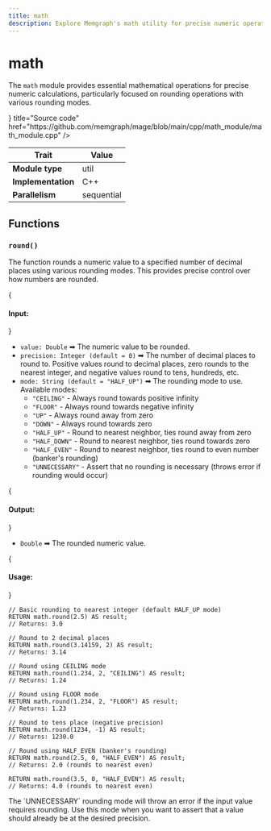 ```yaml
---
title: math
description: Explore Memgraph's math utility for precise numeric operations and rounding calculations. Make use of tutorials and comprehensive documentation to learn how to effectively utilize math functions in Memgraph.
---
```



# math

The `math` module provides essential mathematical operations for precise numeric calculations, particularly focused on rounding operations with various rounding modes.

<Cards>
  <Cards.Card
    icon={<GitHub />}
    title="Source code"
    href="https://github.com/memgraph/mage/blob/main/cpp/math_module/math_module.cpp"
  />
</Cards>

| Trait               | Value      |
| ------------------- | ---------- |
| **Module type**     | util       |
| **Implementation**  | C++        |
| **Parallelism**     | sequential |

## Functions

### `round()`

The function rounds a numeric value to a specified number of decimal places using various rounding modes. This provides precise control over how numbers are rounded.

{<h4 className="custom-header"> Input: </h4>}

- `value: Double` ➡ The numeric value to be rounded.
- `precision: Integer (default = 0)` ➡ The number of decimal places to round to. Positive values round to decimal places, zero rounds to the nearest integer, and negative values round to tens, hundreds, etc.
- `mode: String (default = "HALF_UP")` ➡ The rounding mode to use. Available modes:
  - `"CEILING"` - Always round towards positive infinity
  - `"FLOOR"` - Always round towards negative infinity
  - `"UP"` - Always round away from zero
  - `"DOWN"` - Always round towards zero
  - `"HALF_UP"` - Round to nearest neighbor, ties round away from zero
  - `"HALF_DOWN"` - Round to nearest neighbor, ties round towards zero
  - `"HALF_EVEN"` - Round to nearest neighbor, ties round to even number (banker's rounding)
  - `"UNNECESSARY"` - Assert that no rounding is necessary (throws error if rounding would occur)

{<h4 className="custom-header"> Output: </h4>}

- `Double` ➡ The rounded numeric value.

{<h4 className="custom-header"> Usage: </h4>}

```cypher
// Basic rounding to nearest integer (default HALF_UP mode)
RETURN math.round(2.5) AS result;
// Returns: 3.0

// Round to 2 decimal places
RETURN math.round(3.14159, 2) AS result;
// Returns: 3.14

// Round using CEILING mode
RETURN math.round(1.234, 2, "CEILING") AS result;
// Returns: 1.24

// Round using FLOOR mode
RETURN math.round(1.234, 2, "FLOOR") AS result;
// Returns: 1.23

// Round to tens place (negative precision)
RETURN math.round(1234, -1) AS result;
// Returns: 1230.0

// Round using HALF_EVEN (banker's rounding)
RETURN math.round(2.5, 0, "HALF_EVEN") AS result;
// Returns: 2.0 (rounds to nearest even)

RETURN math.round(3.5, 0, "HALF_EVEN") AS result;
// Returns: 4.0 (rounds to nearest even)
```


<Callout type="warning">
The `UNNECESSARY` rounding mode will throw an error if the input value requires rounding. Use this mode when you want to assert that a value should already be at the desired precision.
</Callout>

